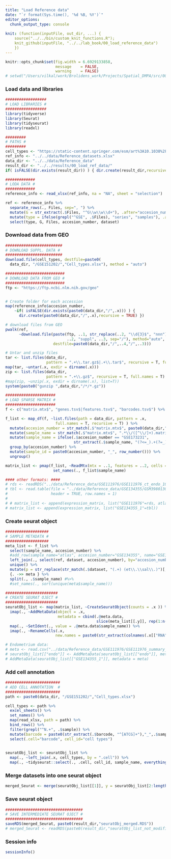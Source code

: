 ```yaml
---
title: "Load Reference data"
date: "`r format(Sys.time(), '%d %B, %Y')`"
editor_options: 
  chunk_output_type: console
  
knit: (function(inputFile, out_dir, ...) {
    source("../../bin/custom_knit_functions.R");
    knit_github(inputFile, "../../lab_book/00_load_reference_data")
    })
---
```


```r
knitr::opts_chunk$set(fig.width = 6.6929133858, 
                      message    = FALSE,
                      warning    = FALSE)
# setwd("/Users/vilkal/work/Brolidens_work/Projects/Spatial_DMPA/src/00_reference_data")
```

### Load data and libraries
```r
##################
# LOAD LIBRARIES #
##################
library(tidyverse)
library(Seurat)
library(tidyseurat)
library(readxl)

#########
# PATHS #
#########
cell_types <- "https://static-content.springer.com/esm/art%3A10.1038%2Fs41467-020-20358-y/MediaObjects/41467_2020_20358_MOESM5_ESM.xlsx"
ref_info <- "../../data/Reference_datasets.xlsx"
data_dir <- "../../data/Reference_data"
result_dir <- "../../results/00_load_ref_data/"
if( isFALSE(dir.exists(result_dir)) ) { dir.create(result_dir,recursive = TRUE) }

#############
# LODA DATA #
#############
reference_info <- read_xlsx(ref_info, na = "NA", sheet = "selection")

ref <- reference_info %>%
  separate_rows(., Files, sep=", ") %>%
  mutate(G = str_extract(.$Files, "^G\\w\\w\\d+"), .after="accesion_number") %>%
  mutate(type = ifelse(grepl("^GSE", .$Files), "series", "samples"), .after="G") %>%
  select(type, G, Files, accesion_number, dataset)

```

### Download data from GEO
```r
#########################
# DOWNLOAD SUPPL. DATA #
#########################
download.file(cell_types, destfile=paste0(
  data_dir, "/GSE151202/","Cell_types.xlsx"), method = "auto")

##########################
# DOWNLOAD DATA FROM GEO #
##########################
ftp <- "https://ftp.ncbi.nlm.nih.gov/geo"


# Create folder for each accession
map(reference_info$accesion_number, 
    ~if( isFALSE(dir.exists(paste0(data_dir,"/",.x))) ) {
      dir.create(paste0(data_dir,"/",.x),recursive = TRUE) })

# download files from GEO
pwalk(ref, 
      ~download.file(paste(ftp, ..1, str_replace(..2, "\\d{3}$", "nnn"),
                           ..2, "suppl", ..3, sep="/"), method="auto",
                     destfile=paste0(data_dir,"/",..4,"/",..3)))

# Untar and unzip files
tar <- list.files(data_dir, 
                  pattern = ".+\\.tar.gz$|.+\\.tar$", recursive = T, full.names = T)
map(tar, ~untar(.x, exdir = dirname(.x)))
zip <- list.files(data_dir, 
                  pattern = ".+\\.gz$", recursive = T, full.names = T)
#map(zip, ~unzip(.x, exdir = dirname(.x), list=T))
system(paste0("gunzip ",data_dir,"/*/*.gz"))

```

```r
######################
# LOAD SPARSE MATRIX #
######################
f <- c("matrix.mtx$", "genes.tsv$|features.tsv$", "barcodes.tsv$") %>% set_names()

f_list <- map_df(f, ~list.files(path = data_dir, pattern = .x,
                      full.names = T, recursive = T) ) %>%
  mutate(accesion_number = str_match(.$"matrix.mtx$", paste0(data_dir,"\\/([^\\/]+)\\/"))[,2]) %>%
  mutate(sample_name = str_match(.$"matrix.mtx$", ".*\\/([^\\/]+).matrix\\.mtx$")[,2]) %>%
  mutate(sample_name = ifelse(.$accesion_number == "GSE173231", 
                              str_extract(.$sample_name, "(?<=_).+(?=_)"), .$sample_name)) %>%
  group_by(accesion_number) %>%
  mutate(sample_id = paste0(accesion_number, "_", row_number())) %>%
  ungroup()

matrix_list <- pmap(f_list, ~ReadMtx(mtx = ..1, features = ..2, cells = ..3 ) ) %>%
                     set_names(., f_list$sample_name)

#### other formats: ####
# rds <- readRDS("../data/Reference_data/GSE111976/GSE111976_ct_endo_10x.rds")
# tbl <- read.table(file = "../data/Reference_data/GSE134355/GSM3980130_Adult-Cervix1_dge.txt",
#                   header = TRUE, row.names = 1)
# 
# # matrix_list <- append(expression_matrix, list("GSE111976"=rds, atlas=tbl))
# matrix_list <- append(expression_matrix, list("GSE134355_1"=tbl))
```

### Create seurat object
```r
###################
# SAMPLE METADATA #
###################
meta_list <- f_list %>%
  select(sample_name, accesion_number) %>%
  #add_row(sample_name="atlas", accesion_number="GSE134355", name="GSE134355_1") %>%
  left_join(., select(ref, dataset, accesion_number), by="accesion_number") %>% 
  unique() %>%
  mutate(p = str_replace(str_match(.$dataset, "(.+) (et\\.\\sal\\.)")[,2], "\\s", "_")) %>%
  {. ->> meta } %>% 
  split(., .$sample_name) #%>%
  #set_names(., sort(unique(meta$sample_name)))

#######################
# CREATE SEURAT OJECT #
#######################
seuratObj_list <- map(matrix_list, ~CreateSeuratObject(counts = .x )) %>%
  imap(., ~AddMetaData(object = .x, 
                       metadata = cbind(.@meta.data, 
                                        slice(meta_list[[.y]], rep(1:n(), each=nrow(.@meta.data))))) ) %>%
  map(., ~SetIdent(., value = .@meta.data$sample_name)) %>%
  imap(., ~RenameCells(.x, 
                      new.names = paste0(str_extract(colnames(.x[["RNA"]]), "^[ATCG]+"),"_",.y)) )

# Endometrium data:
# meta <- read.csv("../data/Reference_data/GSE111976/GSE111976_summary_10x_day_donor_ctype.csv", row.names = 1)
# seuratObj_list[["endo"]] <- AddMetaData(seuratObj_list[["endo"]], metadata = meta)
# AddMetaData(seuratObj_list[["GSE134355_1"]], metadata = meta)

```

### Add cell annotation
```r
########################
# ADD CELL ANNOTATION  #
########################
path <- paste0(data_dir, "/GSE151202/","Cell_types.xlsx")

cell_types <- path %>% 
  excel_sheets() %>% 
  set_names() %>% 
  map(read_xlsx, path = path) %>%
  bind_rows() %>%
  filter(grepl("^N.+", .$sample)) %>%
  mutate(barcode = paste0(str_extract(.$barcode, "^[ATCG]+"),"_",.$sample)) %>%
  select(.cell="barcode", cell_id="cell types")
  

seuratObj_list <- seuratObj_list %>%
  map(., ~left_join(.x, cell_types, by = ".cell")) %>%
  map(., ~tidyseurat::select(., .cell, cell_id, sample_name, everything(), -orig.ident))

```

### Merge datasets into one seurat object
```r

merged_Seurat <- merge(seuratObj_list[[1]], y = seuratObj_list[2:length(seuratObj_list)])

```

### Save seurat object
```r
##################################
# SAVE INTERMEDIATE SEURAT OJECT #
##################################
saveRDS(merged_Seurat, paste0(result_dir,"seuratObj_merged.RDS"))
# merged_Seurat <- readRDS(paste0(result_dir,"seuratObj_list_not_modified.RDS"))
```

### Session info
```r
sessionInfo()
```